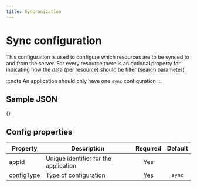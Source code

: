 ```yaml
---
title: Syncronization
---
```


# Sync configuration

This configuration is used to configure which resources are to be synced to and from the server. For every resource there is an optional property for indicating how the data (per resource) should be filter (search parameter).

:::note
An application should only have one `sync` configuration
:::

## Sample JSON

{}

## Config properties

|Property | Description | Required | Default |
|--|--|:--:|:--:|
appId | Unique identifier for the application | Yes | |
configType | Type of configuration | Yes |  `sync` |
